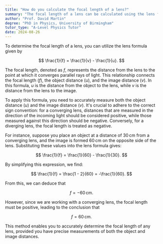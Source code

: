 ```yaml
---
title: "How do you calculate the focal length of a lens?"
summary: "The focal length of a lens can be calculated using the lens formula: 1/f = 1/v - 1/u, where f is the focal length, v is the image distance, and u is the object distance."
author: "Prof. David Martin"
degree: "PhD in Physics, University of Birmingham"
tutor_type: "A-Level Physics Tutor"
date: 2024-08-26
---
```


To determine the focal length of a lens, you can utilize the lens formula given by 

$$
\frac{1}{f} = \frac{1}{v} - \frac{1}{u}.
$$

The focal length, denoted as $f$, represents the distance from the lens to the point at which it converges parallel rays of light. This relationship connects the focal length ($f$), the object distance ($u$), and the image distance ($v$). In this formula, $u$ is the distance from the object to the lens, while $v$ is the distance from the lens to the image.

To apply this formula, you need to accurately measure both the object distance ($u$) and the image distance ($v$). It's crucial to adhere to the correct sign convention: for a converging lens, distances that are measured in the direction of the incoming light should be considered positive, while those measured against this direction should be negative. Conversely, for a diverging lens, the focal length is treated as negative.

For instance, suppose you place an object at a distance of $30 \, \text{cm}$ from a converging lens, and the image is formed $60 \, \text{cm}$ on the opposite side of the lens. Substituting these values into the lens formula gives:

$$
\frac{1}{f} = \frac{1}{60} - \frac{1}{30}.
$$

By simplifying this expression, we find:

$$
\frac{1}{f} = \frac{1 - 2}{60} = -\frac{1}{60}.
$$

From this, we can deduce that 

$$
f = -60 \, \text{cm}.
$$

However, since we are working with a converging lens, the focal length must be positive, leading to the conclusion that 

$$
f = 60 \, \text{cm}.
$$

This method enables you to accurately determine the focal length of any lens, provided you have precise measurements of both the object and image distances.
    